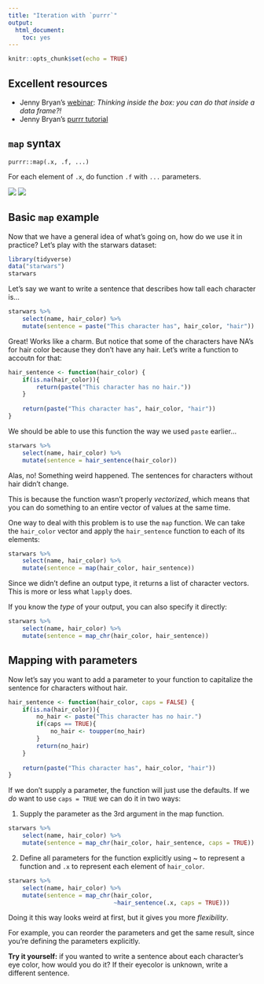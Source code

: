 ---
title: "Iteration with `purrr`"
output: 
  html_document: 
    toc: yes
---

```{r setup, include=FALSE}
knitr::opts_chunk$set(echo = TRUE)
```

## Excellent resources

- Jenny Bryan's [webinar](https://www.rstudio.com/resources/webinars/thinking-inside-the-box-you-can-do-that-inside-a-data-frame/): _Thinking inside the box: you can do that inside a data frame?!_
- Jenny Bryan's [purrr tutorial](https://jennybc.github.io/purrr-tutorial/)

## `map` syntax

`purrr::map(.x, .f, ...)`

For each element of `.x`, do function `.f` with `...` parameters.

![](img/lego_minis.jpg)
![](img/lego_antennate.jpg)

## Basic `map` example

Now that we have a general idea of what's going on, how do we use it in practice? Let's play with the starwars dataset:

```{r}
library(tidyverse)
data("starwars")
starwars
```

Let's say we want to write a sentence that describes how tall each character is...

```{r}
starwars %>% 
    select(name, hair_color) %>% 
    mutate(sentence = paste("This character has", hair_color, "hair"))
```

Great!  Works like a charm.  But notice that some of the characters have NA's for hair color because they don't have any hair.  Let's write a function to accoutn for that:

```{r}
hair_sentence <- function(hair_color) {
    if(is.na(hair_color)){
        return(paste("This character has no hair."))
    }
    
    return(paste("This character has", hair_color, "hair"))
}
```

We should be able to use this function the way we used `paste` earlier...

```{r warning=TRUE}
starwars %>% 
    select(name, hair_color) %>% 
    mutate(sentence = hair_sentence(hair_color))
```

Alas, no! Something weird happened. The sentences for characters without hair didn't change. 

This is because the function wasn't properly _vectorized_, which means that you can do something to an entire vector of values at the same time. 

One way to deal with this problem is to use the `map` function. We can take the `hair_color` vector and apply the `hair_sentence` function to each of its elements:

```{r}
starwars %>% 
    select(name, hair_color) %>% 
    mutate(sentence = map(hair_color, hair_sentence))
```

Since we didn't define an output type, it returns a list of character vectors. This is more or less what `lapply` does.

If you know the _type_ of your output, you can also specify it directly:

```{r}
starwars %>% 
    select(name, hair_color) %>% 
    mutate(sentence = map_chr(hair_color, hair_sentence))
```

## Mapping with parameters

Now let's say you want to add a parameter to your function to capitalize the sentence for characters without hair.  

```{r}
hair_sentence <- function(hair_color, caps = FALSE) {
    if(is.na(hair_color)){
        no_hair <- paste("This character has no hair.")
        if(caps == TRUE){
            no_hair <- toupper(no_hair)
        }
        return(no_hair)
    }
    
    return(paste("This character has", hair_color, "hair"))
}
```

If we don't supply a parameter, the function will just use the defaults. If we _do_ want to use `caps = TRUE` we can do it in two ways:

1. Supply the parameter as the 3rd argument in the map function.

```{r}
starwars %>% 
    select(name, hair_color) %>% 
    mutate(sentence = map_chr(hair_color, hair_sentence, caps = TRUE))
```

2. Define all parameters for the function explicitly using ~ to represent a function and `.x` to represent each element of `hair_color`.

```{r}
starwars %>% 
    select(name, hair_color) %>% 
    mutate(sentence = map_chr(hair_color, 
                              ~hair_sentence(.x, caps = TRUE)))
```

Doing it this way looks weird at first, but it gives you more _flexibility_. 

For example, you can reorder the parameters and get the same result, since you're defining the parameters explicitly.

**Try it yourself:** if you wanted to write a sentence about each character's eye color, how would you do it? If their eyecolor is unknown, write a different sentence.

